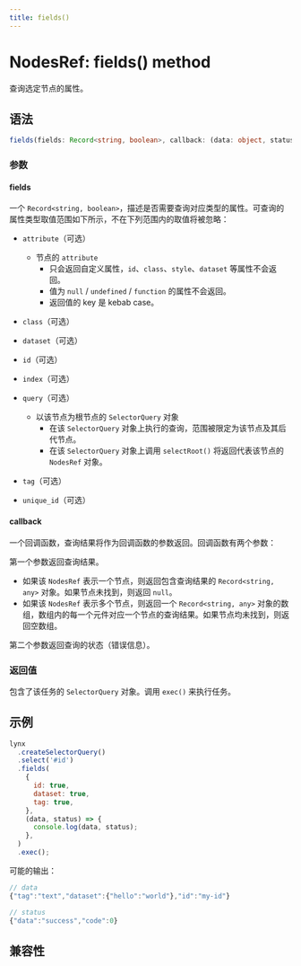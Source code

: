 ```yaml
---
title: fields()
---
```


# NodesRef: fields() method

查询选定节点的属性。

## 语法

```ts
fields(fields: Record<string, boolean>, callback: (data: object, status: object) => void): SelectorQuery;
```

### 参数

#### fields

一个 `Record<string, boolean>`，描述是否需要查询对应类型的属性。可查询的属性类型取值范围如下所示，不在下列范围内的取值将被忽略：

- `attribute`（可选）

  - 节点的 `attribute`
    - 只会返回自定义属性，`id`、`class`、`style`、`dataset` 等属性不会返回。
    - 值为 `null` / `undefined` / `function` 的属性不会返回。
    - 返回值的 key 是 kebab case。

- `class`（可选）

- `dataset`（可选）

- `id`（可选）

- `index`（可选）

- `query`（可选）

  - 以该节点为根节点的 `SelectorQuery` 对象
    - 在该 `SelectorQuery` 对象上执行的查询，范围被限定为该节点及其后代节点。
    - 在该 `SelectorQuery` 对象上调用 `selectRoot()` 将返回代表该节点的 `NodesRef` 对象。

- `tag`（可选）

- `unique_id`（可选）

#### callback

一个回调函数，查询结果将作为回调函数的参数返回。回调函数有两个参数：

第一个参数返回查询结果。

- 如果该 `NodesRef` 表示一个节点，则返回包含查询结果的 `Record<string, any>` 对象。如果节点未找到，则返回 `null`。
- 如果该 `NodesRef` 表示多个节点，则返回一个 `Record<string, any>` 对象的数组，数组内的每一个元件对应一个节点的查询结果。如果节点均未找到，则返回空数组。

第二个参数返回查询的状态（错误信息）。

### 返回值

包含了该任务的 `SelectorQuery` 对象。调用 `exec()` 来执行任务。

## 示例

```javascript
lynx
  .createSelectorQuery()
  .select('#id')
  .fields(
    {
      id: true,
      dataset: true,
      tag: true,
    },
    (data, status) => {
      console.log(data, status);
    },
  )
  .exec();
```

可能的输出：

```javascript
// data
{"tag":"text","dataset":{"hello":"world"},"id":"my-id"}

// status
{"data":"success","code":0}
```

## 兼容性


<LegacyCompatTable metadata="lynx-api/nodes-ref/fields" />
